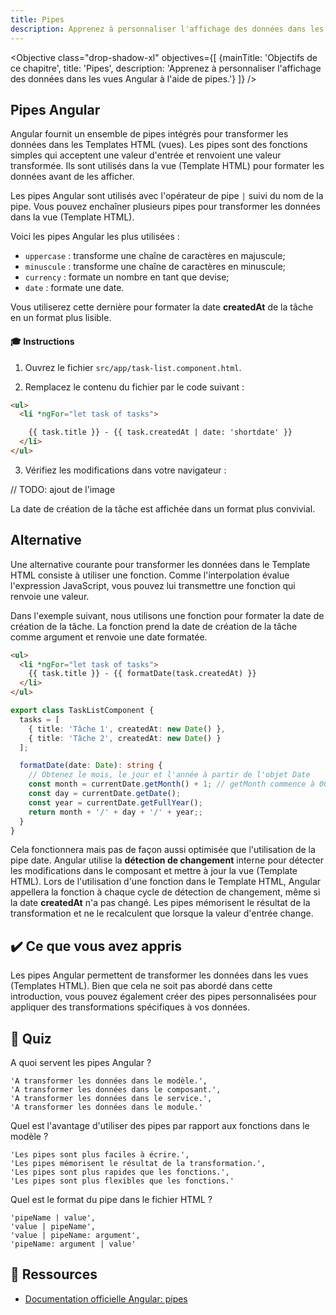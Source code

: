 ```yaml
---
title: Pipes
description: Apprenez à personnaliser l'affichage des données dans les vues Angular à l'aide de pipes.
---
```



<Objective class="drop-shadow-xl" objectives={[
    {mainTitle: 'Objectifs de ce chapitre', title: 'Pipes', description: 'Apprenez à personnaliser l\'affichage des données dans les vues Angular à l\'aide de pipes.'}
]} />


## Pipes Angular

Angular fournit un ensemble de pipes intégrés pour transformer les données dans les Templates HTML (vues).
Les pipes sont des fonctions simples qui acceptent une valeur d'entrée et renvoient une valeur transformée.
Ils sont utilisés dans la vue (Template HTML) pour formater les données avant de les afficher.

Les pipes Angular sont utilisés avec l'opérateur de pipe `|` suivi du nom de la pipe.
Vous pouvez enchaîner plusieurs pipes pour transformer les données dans la vue (Template HTML).

Voici les pipes Angular les plus utilisées :

- `uppercase` : transforme une chaîne de caractères en majuscule;
- `minuscule` : transforme une chaîne de caractères en minuscule;
- `currency` : formate un nombre en tant que devise;
- `date` : formate une date.

Vous utiliserez cette dernière pour formater la date **createdAt** de la tâche en un format plus lisible.

#### 🎓 Instructions

1. Ouvrez le fichier `src/app/task-list.component.html`.

2. Remplacez le contenu du fichier par le code suivant :

```html ins={"utilisez la pipe de date et transmettez-lui une option shortdate pour un format plus précis": 3-4}
<ul>
  <li *ngFor="let task of tasks">

    {{ task.title }} - {{ task.createdAt | date: 'shortdate' }}
  </li>
</ul>
```

3. Vérifiez les modifications dans votre navigateur :

// TODO: ajout de l'image

La date de création de la tâche est affichée dans un format plus convivial.

## Alternative

Une alternative courante pour transformer les données dans le Template HTML consiste à utiliser une fonction.
Comme l'interpolation évalue l'expression JavaScript, vous pouvez lui transmettre une fonction qui renvoie une valeur.

Dans l'exemple suivant, nous utilisons une fonction pour formater la date de création de la tâche. La fonction prend la date de création de la tâche comme argument et renvoie une date formatée.

```html ins="formatDate(task.createdAt)"
<ul>
  <li *ngFor="let task of tasks">
    {{ task.title }} - {{ formatDate(task.createdAt) }}
  </li>
</ul>
```

```typescript ins={"passe la date et renvoie une date formatée": 6-13}
export class TaskListComponent {
  tasks = [
    { title: 'Tâche 1', createdAt: new Date() },
    { title: 'Tâche 2', createdAt: new Date() }
  ];

  formatDate(date: Date): string {
    // Obtenez le mois, le jour et l'année à partir de l'objet Date
    const month = currentDate.getMonth() + 1; // getMonth commence à 00 pour janvier, nous ajoutons donc 1
    const day = currentDate.getDate();
    const year = currentDate.getFullYear();
    return month + '/' + day + '/' + year;;
  }
}
```

Cela fonctionnera mais pas de façon aussi optimisée que l'utilisation de la pipe date.
Angular utilise la **détection de changement** interne pour détecter les modifications dans le composant et mettre à jour la vue (Template HTML).
Lors de l'utilisation d'une fonction dans le Template HTML, Angular appellera la fonction à chaque cycle de détection de changement, même si la date **createdAt** n'a pas changé.
Les pipes mémorisent le résultat de la transformation et ne le recalculent que lorsque la valeur d'entrée change.

## ✔️ Ce que vous avez appris

Les pipes Angular permettent de transformer les données dans les vues (Templates HTML).
Bien que cela ne soit pas abordé dans cette introduction, vous pouvez également créer des pipes personnalisées pour appliquer des transformations spécifiques à vos données.

## 🚦 Quiz

A quoi servent les pipes Angular ?


    'A transformer les données dans le modèle.',
    'A transformer les données dans le composant.',
    'A transformer les données dans le service.',
    'A transformer les données dans le module.'


Quel est l'avantage d'utiliser des pipes par rapport aux fonctions dans le modèle ?


    'Les pipes sont plus faciles à écrire.',
    'Les pipes mémorisent le résultat de la transformation.',
    'Les pipes sont plus rapides que les fonctions.',
    'Les pipes sont plus flexibles que les fonctions.'

Quel est le format du pipe dans le fichier HTML ?


    'pipeName | value',
    'value | pipeName',
    'value | pipeName: argument',
    'pipeName: argument | value'

## 🔗 Ressources

- <a href="https://angular.dev/guide/pipes" target="_blank">Documentation officielle Angular: pipes</a>
